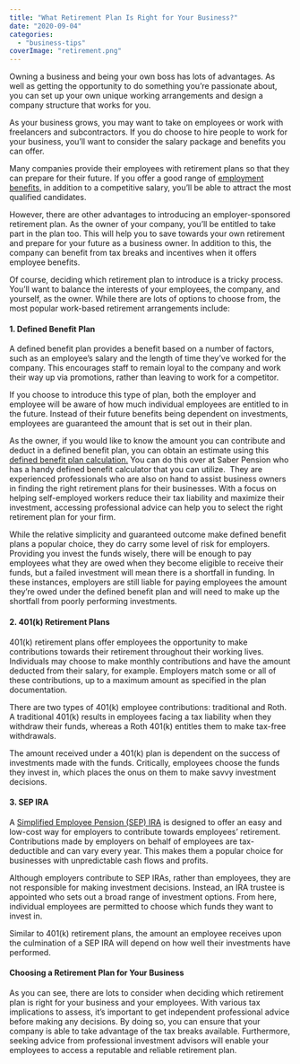 ```yaml
---
title: "What Retirement Plan Is Right for Your Business?"
date: "2020-09-04"
categories: 
  - "business-tips"
coverImage: "retirement.png"
---
```


Owning a business and being your own boss has lots of advantages. As well as getting the opportunity to do something you’re passionate about, you can set up your own unique working arrangements and design a company structure that works for you. 

As your business grows, you may want to take on employees or work with freelancers and subcontractors. If you do choose to hire people to work for your business, you’ll want to consider the salary package and benefits you can offer. 

Many companies provide their employees with retirement plans so that they can prepare for their future. If you offer a good range of [employment benefits,](https://hbr.org/2017/02/the-most-desirable-employee-benefits) in addition to a competitive salary, you’ll be able to attract the most qualified candidates. 

However, there are other advantages to introducing an employer-sponsored retirement plan. As the owner of your company, you’ll be entitled to take part in the plan too. This will help you to save towards your own retirement and prepare for your future as a business owner. In addition to this, the company can benefit from tax breaks and incentives when it offers employee benefits. 

Of course, deciding which retirement plan to introduce is a tricky process. You’ll want to balance the interests of your employees, the company, and yourself, as the owner. While there are lots of options to choose from, the most popular work-based retirement arrangements include:

#### 1\. Defined Benefit Plan

A defined benefit plan provides a benefit based on a number of factors, such as an employee’s salary and the length of time they’ve worked for the company. This encourages staff to remain loyal to the company and work their way up via promotions, rather than leaving to work for a competitor. 

If you choose to introduce this type of plan, both the employer and employee will be aware of how much individual employees are entitled to in the future. Instead of their future benefits being dependent on investments, employees are guaranteed the amount that is set out in their plan. 

As the owner, if you would like to know the amount you can contribute and deduct in a defined benefit plan, you can obtain an estimate using this [defined benefit plan calculation.](https://saberpension.com/defined-benefit-plan-calculator) You can do this over at Saber Pension who has a handy defined benefit calculator that you can utilize.  They are experienced professionals who are also on hand to assist business owners in finding the right retirement plans for their businesses. With a focus on helping self-employed workers reduce their tax liability and maximize their investment, accessing professional advice can help you to select the right retirement plan for your firm.

While the relative simplicity and guaranteed outcome make defined benefit plans a popular choice, they do carry some level of risk for employers. Providing you invest the funds wisely, there will be enough to pay employees what they are owed when they become eligible to receive their funds, but a failed investment will mean there is a shortfall in funding. In these instances, employers are still liable for paying employees the amount they’re owed under the defined benefit plan and will need to make up the shortfall from poorly performing investments. 

#### 2\. 401(k) Retirement Plans

401(k) retirement plans offer employees the opportunity to make contributions towards their retirement throughout their working lives. Individuals may choose to make monthly contributions and have the amount deducted from their salary, for example. Employers match some or all of these contributions, up to a maximum amount as specified in the plan documentation. 

There are two types of 401(k) employee contributions: traditional and Roth. A traditional 401(k) results in employees facing a tax liability when they withdraw their funds, whereas a Roth 401(k) entitles them to make tax-free withdrawals. 

The amount received under a 401(k) plan is dependent on the success of investments made with the funds. Critically, employees choose the funds they invest in, which places the onus on them to make savvy investment decisions. 

#### 3\. SEP IRA

A [Simplified Employee Pension (SEP) IRA](https://www.investopedia.com/ask/answers/102714/how-does-simplified-employee-pension-sep-ira-work.asp) is designed to offer an easy and low-cost way for employers to contribute towards employees’ retirement. Contributions made by employers on behalf of employees are tax-deductible and can vary every year. This makes them a popular choice for businesses with unpredictable cash flows and profits. 

Although employers contribute to SEP IRAs, rather than employees, they are not responsible for making investment decisions. Instead, an IRA trustee is appointed who sets out a broad range of investment options. From here, individual employees are permitted to choose which funds they want to invest in.

Similar to 401(k) retirement plans, the amount an employee receives upon the culmination of a SEP IRA will depend on how well their investments have performed. 

#### Choosing a Retirement Plan for Your Business

As you can see, there are lots to consider when deciding which retirement plan is right for your business and your employees. With various tax implications to assess, it’s important to get independent professional advice before making any decisions. By doing so, you can ensure that your company is able to take advantage of the tax breaks available. Furthermore, seeking advice from professional investment advisors will enable your employees to access a reputable and reliable retirement plan.

